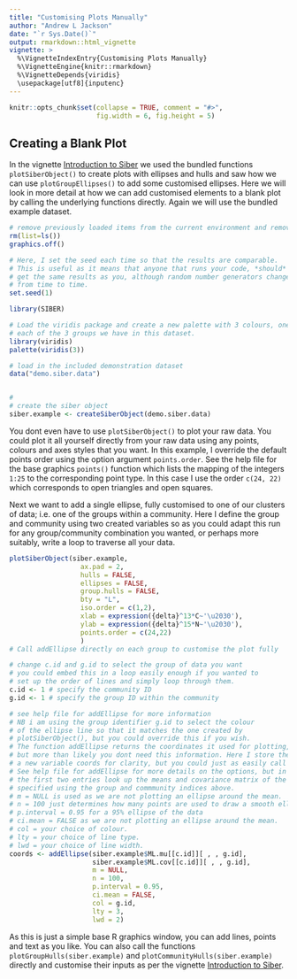 ```yaml
---
title: "Customising Plots Manually"
author: "Andrew L Jackson"
date: "`r Sys.Date()`"
output: rmarkdown::html_vignette
vignette: >
  %\VignetteIndexEntry{Customising Plots Manually}
  %\VignetteEngine{knitr::rmarkdown}
  %\VignetteDepends{viridis}
  \usepackage[utf8]{inputenc}
---
```


```r
knitr::opts_chunk$set(collapse = TRUE, comment = "#>", 
                      fig.width = 6, fig.height = 5)

```

## Creating a Blank Plot
In the vignette [Introduction to Siber](Introduction-to-SIBER.html) we used the bundled functions `plotSiberObject()` to create plots with ellipses and hulls and saw how we can use `plotGroupEllipses()` to add some customised ellipses. Here we will look in more detail at how we can add customised elements to a blank plot by calling the underlying functions directly. Again we will use the bundled example dataset.

```r
# remove previously loaded items from the current environment and remove previous graphics.
rm(list=ls())
graphics.off()

# Here, I set the seed each time so that the results are comparable. 
# This is useful as it means that anyone that runs your code, *should*
# get the same results as you, although random number generators change 
# from time to time.
set.seed(1)

library(SIBER)

# Load the viridis package and create a new palette with 3 colours, one for 
# each of the 3 groups we have in this dataset.
library(viridis)
palette(viridis(3))

# load in the included demonstration dataset
data("demo.siber.data")


#
# create the siber object
siber.example <- createSiberObject(demo.siber.data)


```

You dont even have to use `plotSiberObject()` to plot your raw data. You could plot it all yourself directly from your raw data using any points, colours and axes styles that you want. In this example, I override the default points order using the option argument `points.order`. See the help file for the base graphics `points()` function which lists the mapping of the integers `1:25` to the corresponding point type. In this case I use the order `c(24, 22)` which corresponds to open triangles and open squares.

Next we want to add a single ellipse, fully customised to one of our clusters of data; i.e. one of the groups within a community. Here I define the group and community using two created variables so as you could adapt this run for any group/community combination you wanted, or perhaps more suitably, write a loop to traverse all your data.

```r
plotSiberObject(siber.example,
                  ax.pad = 2, 
                  hulls = FALSE, 
                  ellipses = FALSE,
                  group.hulls = FALSE,
                  bty = "L",
                  iso.order = c(1,2),
                  xlab = expression({delta}^13*C~'\u2030'),
                  ylab = expression({delta}^15*N~'\u2030'),
                  points.order = c(24,22)
                  )
# Call addEllipse directly on each group to customise the plot fully

# change c.id and g.id to select the group of data you want
# you could embed this in a loop easily enough if you wanted to 
# set up the order of lines and simply loop through them.
c.id <- 1 # specify the community ID
g.id <- 1 # specify the group ID within the community

# see help file for addEllipse for more information
# NB i am using the group identifier g.id to select the colour
# of the ellipse line so that it matches the one created by 
# plotSiberObject(), but you could override this if you wish.
# The function addEllipse returns the coordinates it used for plotting, 
# but more than likely you dont need this information. Here I store these in
# a new variable coords for clarity, but you could just as easily call this tmp.
# See help file for addEllipse for more details on the options, but in short:
# the first two entries look up the means and covariance matrix of the data you
# specified using the group and commmunity indices above.
# m = NULL is used as we are not plotting an ellipse around the mean.
# n = 100 just determines how many points are used to draw a smooth ellipse.
# p.interval = 0.95 for a 95% ellipse of the data
# ci.mean = FALSE as we are not plotting an ellipse around the mean.
# col = your choice of colour.
# lty = your choice of line type.
# lwd = your choice of line width.
coords <- addEllipse(siber.example$ML.mu[[c.id]][ , , g.id],
                     siber.example$ML.cov[[c.id]][ , , g.id],
                     m = NULL,
                     n = 100,
                     p.interval = 0.95,
                     ci.mean = FALSE,
                     col = g.id,
                     lty = 3,
                     lwd = 2)
```

As this is just a simple base R graphics window, you can add lines, points and text as you like. You can also call the functions `plotGroupHulls(siber.example)` and `plotCommunityHulls(siber.example)` directly and customise their inputs as per the vignette [Introduction to Siber](Introduction-to-SIBER.html).

